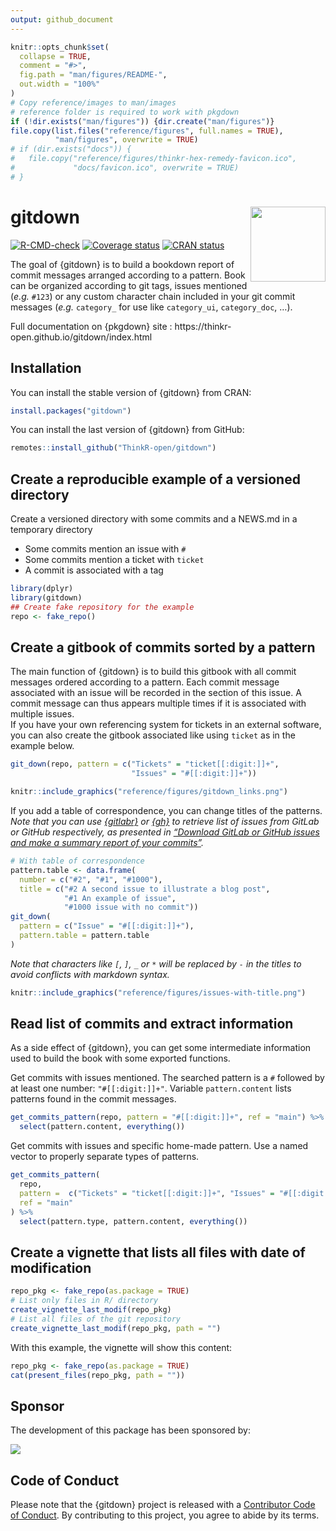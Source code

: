 ```yaml
---
output: github_document
---
```


<!-- README.md is generated from README.Rmd. Please edit that file -->

```r
knitr::opts_chunk$set(
  collapse = TRUE,
  comment = "#>",
  fig.path = "man/figures/README-",
  out.width = "100%"
)
# Copy reference/images to man/images
# reference folder is required to work with pkgdown
if (!dir.exists("man/figures")) {dir.create("man/figures")}
file.copy(list.files("reference/figures", full.names = TRUE),
          "man/figures", overwrite = TRUE)
# if (dir.exists("docs")) {
#   file.copy("reference/figures/thinkr-hex-remedy-favicon.ico",
#             "docs/favicon.ico", overwrite = TRUE)
# }
```
# gitdown <img src="man/figures/logo.png" align="right" alt="" width="120" />

<!-- badges: start -->
[![R-CMD-check](https://github.com/ThinkR-open/gitdown/actions/workflows/R-CMD-check.yaml/badge.svg)](https://github.com/ThinkR-open/gitdown/actions/workflows/R-CMD-check.yaml)
[![Coverage status](https://codecov.io/gh/ThinkR-open/gitdown/branch/main/graph/badge.svg)](https://codecov.io/github/ThinkR-open/gitdown?branch=main)
[![CRAN status](https://www.r-pkg.org/badges/version/gitdown)](https://CRAN.R-project.org/package=gitdown)
<!-- badges: end -->

The goal of {gitdown} is to build a bookdown report of commit messages arranged according to a pattern. Book can be organized according to git tags, issues mentioned (*e.g.* `#123`) or any custom character chain included in your git commit messages (*e.g.* `category_` for use like `category_ui`, `category_doc`, ...).

Full documentation on {pkgdown} site : https://thinkr-open.github.io/gitdown/index.html  

## Installation

You can install the stable version of {gitdown} from CRAN:

```r
install.packages("gitdown")
```


You can install the last version of {gitdown} from GitHub:

``` r
remotes::install_github("ThinkR-open/gitdown")
```

## Create a reproducible example of a versioned directory

Create a versioned directory with some commits and a NEWS.md in a temporary directory

- Some commits mention an issue with `#`
- Some commits mention a ticket with `ticket`
- A commit is associated with a tag

```r
library(dplyr)
library(gitdown)
## Create fake repository for the example
repo <- fake_repo()
```

## Create a gitbook of commits sorted by a pattern

The main function of {gitdown} is to build this gitbook with all commit messages ordered according to a pattern. Each commit message associated with an issue will be recorded in the section of this issue. A commit message can thus appears multiple times if it is associated with multiple issues.  
If you have your own referencing system for tickets in an external software, you can also create the gitbook associated like using `ticket` as in the example below.

```r
git_down(repo, pattern = c("Tickets" = "ticket[[:digit:]]+",
                           "Issues" = "#[[:digit:]]+"))
```

```r
knitr::include_graphics("reference/figures/gitdown_links.png")
```

If you add a table of correspondence, you can change titles of the patterns.  
_Note that you can use [{gitlabr}](https://statnmap.github.io/gitlabr/) or [{gh}](https://gh.r-lib.org) to retrieve list of issues from GitLab or GitHub respectively, as presented in ["Download GitLab or GitHub issues and make a summary report of your commits"](https://rtask.thinkr.fr/download-gitlab-or-github-issues-and-make-a-summary-report-of-your-commits/)._  

```r
# With table of correspondence
pattern.table <- data.frame(
  number = c("#2", "#1", "#1000"),
  title = c("#2 A second issue to illustrate a blog post",
            "#1 An example of issue",
            "#1000 issue with no commit"))
git_down(
  pattern = c("Issue" = "#[[:digit:]]+"),
  pattern.table = pattern.table
)
```
_Note that characters like `[`, `]`, `_` or `*` will be replaced by `-` in the titles to avoid conflicts with markdown syntax._


```r
knitr::include_graphics("reference/figures/issues-with-title.png")
```

## Read list of commits and extract information

As a side effect of {gitdown}, you can get some intermediate information used to build the book with some exported functions.

Get commits with issues mentioned. The searched pattern is a `#` followed by at least one number: `"#[[:digit:]]+"`. Variable `pattern.content` lists patterns found in the commit messages. 

```r
get_commits_pattern(repo, pattern = "#[[:digit:]]+", ref = "main") %>% 
  select(pattern.content, everything())
```

Get commits with issues and specific home-made pattern. Use a named vector to properly separate types of patterns.

```r
get_commits_pattern(
  repo, 
  pattern =  c("Tickets" = "ticket[[:digit:]]+", "Issues" = "#[[:digit:]]+"),
  ref = "main"
) %>% 
  select(pattern.type, pattern.content, everything())
```


## Create a vignette that lists all files with date of modification

```r
repo_pkg <- fake_repo(as.package = TRUE)
# List only files in R/ directory
create_vignette_last_modif(repo_pkg)
# List all files of the git repository
create_vignette_last_modif(repo_pkg, path = "")
```

With this example, the vignette will show this content:  

```r
repo_pkg <- fake_repo(as.package = TRUE)
cat(present_files(repo_pkg, path = ""))
```

## Sponsor

The development of this package has been sponsored by: 

<a href = "https://www.servier.fr/"><img src = "man/figures/servier.png"></img></a>
  
## Code of Conduct
  
Please note that the {gitdown} project is released with a
[Contributor Code of Conduct](https://contributor-covenant.org/version/2/0/CODE_OF_CONDUCT.html).
By contributing to this project, you agree to abide by its terms.
